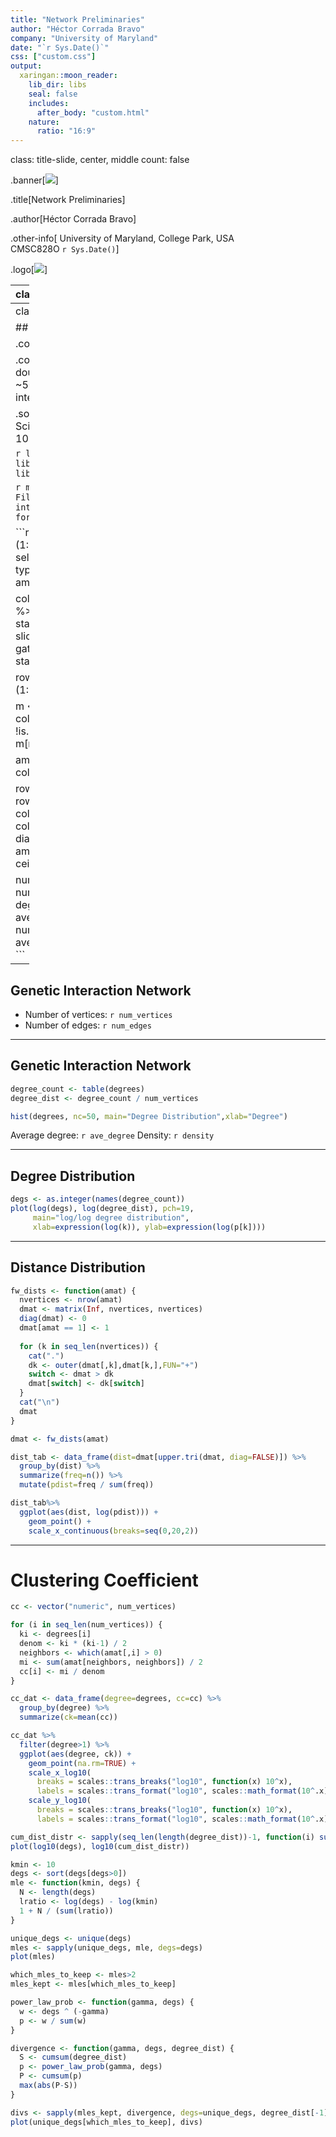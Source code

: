 ```yaml
---
title: "Network Preliminaries"
author: "Héctor Corrada Bravo"
company: "University of Maryland"
date: "`r Sys.Date()`"
css: ["custom.css"]
output: 
  xaringan::moon_reader:
    lib_dir: libs
    seal: false
    includes:
      after_body: "custom.html"
    nature:
      ratio: "16:9"
---
```


class: title-slide, center, middle
count: false

.banner[![](img/head.png)]

.title[Network Preliminaries]

.author[Héctor Corrada Bravo]

.other-info[
University of Maryland, College Park, USA  
CMSC828O `r Sys.Date()`
]

.logo[![](img/logo.png)]

---
class: split-50
exclude: true

## What does my group do?

.column[
Study the **molecular** basis of *variation* in development and disease


Using **high-throughput** experimental methods  
]

.column[.image-80[![](img/stickmen.png)]]

---
class: split-50

## Genetic Interaction Network

.column[.image-90[![](img/boonelab_network.png)]]

.column[
- Yeast high-throuput double-knockdown assay
- ~5000 genes
- ~800k interactions
]

.source[Costanzo et al. (2016) Science. DOI: 10.1126/science.aaf1420]

```r
library(readr)
library(dplyr)
library(tidyverse)
```

```r
mat <- read_tsv("data/Data File S2. Raw genetic interaction datasets: Matrix format/SGA_NxN_clustered.cdt")
```

```r
amat <- mat %>%
  slice(-(1:5)) %>%
  select(starts_with("dma")) %>%
  type_convert() %>%
  as.matrix()
amat <- 1 * (abs(amat) > 0.2)

coldata <- mat %>%
  slice(1:5) %>%
  select(GID, starts_with("dma")) %>%
  slice(2) %>% select(-1) %>%
  gather(dma, orf, starts_with("dma"))
  

row_orf <- mat %>%
  slice(-(1:5)) %>%
  pull(ORF)

m <- match(row_orf, coldata$orf)
rows_to_use <- !is.na(m)
cols_to_use <- m[rows_to_use]

amat <- amat[rows_to_use, cols_to_use]

rownames(amat) <- row_orf[rows_to_use]
colnames(amat) <- coldata$orf[cols_to_use]
diag(amat) <- 0
amat[is.na(amat)] <- 0
amat <- ceiling(0.5 * (amat + t(amat)))

num_vertices <- nrow(amat)
num_edges <- sum(amat)
degrees <- rowSums(amat)
ave_degree <- 2 * num_edges / num_vertices
density <- ave_degree / (num_vertices - 1)
```

---

## Genetic Interaction Network

- Number of vertices: `r num_vertices`  
- Number of edges: `r num_edges`

---

## Genetic Interaction Network

```r
degree_count <- table(degrees)
degree_dist <- degree_count / num_vertices
```

```r
hist(degrees, nc=50, main="Degree Distribution",xlab="Degree")
```

Average degree: `r ave_degree`
Density: `r density`

---

## Degree Distribution

```r
degs <- as.integer(names(degree_count))
plot(log(degs), log(degree_dist), pch=19,
     main="log/log degree distribution",
     xlab=expression(log(k)), ylab=expression(log(p[k])))
```


---

## Distance Distribution

```r
fw_dists <- function(amat) {
  nvertices <- nrow(amat)
  dmat <- matrix(Inf, nvertices, nvertices)
  diag(dmat) <- 0
  dmat[amat == 1] <- 1
  
  for (k in seq_len(nvertices)) {
    cat(".")
    dk <- outer(dmat[,k],dmat[k,],FUN="+")
    switch <- dmat > dk
    dmat[switch] <- dk[switch]
  }
  cat("\n")
  dmat
}

dmat <- fw_dists(amat)
```

```r
dist_tab <- data_frame(dist=dmat[upper.tri(dmat, diag=FALSE)]) %>%
  group_by(dist) %>%
  summarize(freq=n()) %>%
  mutate(pdist=freq / sum(freq))
```

```r
dist_tab%>%
  ggplot(aes(dist, log(pdist))) +
    geom_point() +
    scale_x_continuous(breaks=seq(0,20,2))
```

---

# Clustering Coefficient

```r
cc <- vector("numeric", num_vertices)

for (i in seq_len(num_vertices)) {
  ki <- degrees[i]
  denom <- ki * (ki-1) / 2
  neighbors <- which(amat[,i] > 0)
  mi <- sum(amat[neighbors, neighbors]) / 2
  cc[i] <- mi / denom
}

cc_dat <- data_frame(degree=degrees, cc=cc) %>%
  group_by(degree) %>%
  summarize(ck=mean(cc))
```

```r
cc_dat %>%
  filter(degree>1) %>%
  ggplot(aes(degree, ck)) +
    geom_point(na.rm=TRUE) +
    scale_x_log10(
      breaks = scales::trans_breaks("log10", function(x) 10^x),
      labels = scales::trans_format("log10", scales::math_format(10^.x))) +
    scale_y_log10(
      breaks = scales::trans_breaks("log10", function(x) 10^x),
      labels = scales::trans_format("log10", scales::math_format(10^.x)))
```


```r
cum_dist_distr <- sapply(seq_len(length(degree_dist))-1, function(i) sum(degree_dist[-(1:i)]))
plot(log10(degs), log10(cum_dist_distr))
```

```r
kmin <- 10
degs <- sort(degs[degs>0])
mle <- function(kmin, degs) {
  N <- length(degs)
  lratio <- log(degs) - log(kmin)
  1 + N / (sum(lratio))
}

unique_degs <- unique(degs)
mles <- sapply(unique_degs, mle, degs=degs)
plot(mles)
```

```r
which_mles_to_keep <- mles>2
mles_kept <- mles[which_mles_to_keep]

power_law_prob <- function(gamma, degs) {
  w <- degs ^ (-gamma)
  p <- w / sum(w)
}

divergence <- function(gamma, degs, degree_dist) {
  S <- cumsum(degree_dist)
  p <- power_law_prob(gamma, degs)
  P <- cumsum(p)
  max(abs(P-S))
}

divs <- sapply(mles_kept, divergence, degs=unique_degs, degree_dist[-1])
plot(unique_degs[which_mles_to_keep], divs)
```